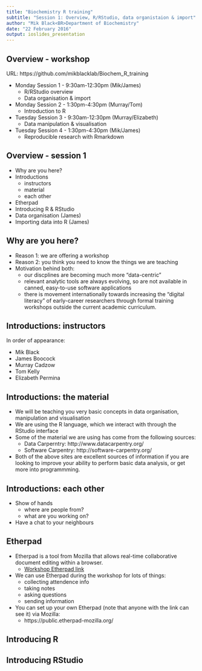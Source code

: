 ```yaml
---
title: "Biochemistry R training"
subtitle: "Session 1: Overview, R/RStudio, data organistaion & import"
author: "Mik Black<BR>Department of Biochemistry"
date: "22 February 2016"
output: ioslides_presentation
---
```


## Overview - workshop

URL: https://github.com/mikblacklab/Biochem_R_training

 - Monday Session 1 - 9:30am-12:30pm (Mik/James)
     - R/RStudio overview
     - Data organisation & import 
 - Monday Session 2 - 1:30pm-4:30pm (Murray/Tom) 
     - Introduction to R 
 - Tuesday Session 3 - 9:30am-12:30pm (Murray/Elizabeth)
     - Data manipulation & visualisation 
 - Tuesday Session 4 - 1:30pm-4:30pm (Mik/James)
     - Reproducible research with Rmarkdown

## Overview - session 1

 - Why are you here?
 - Introductions 
     - instructors
     - material 
     - each other
 - Etherpad
 - Introducing R & RStudio
 - Data organisation (James)
 - Importing data into R (James)

## Why are you here?

 - Reason 1: we are offering a workshop
 - Reason 2: you think you need to know the things we are teaching
 - Motivation behind both:
     - our discplines are becoming much more "data-centric"
     - relevant analytic tools are always evolving, so are not available in canned, 
     easy-to-use software applications
     - there is movement internationally towards increasing the "digital literacy" of
     early-career researchers through formal training workshops outside the current 
     academic curriculum.

## Introductions: instructors 

In order of appearance:

 - Mik Black
 - James Boocock 
 - Murray Cadzow 
 - Tom Kelly 
 - Elizabeth Permina
 
## Introductions: the material

 - We will be teaching you very basic concepts in data organisation, manipulation and visualisation
 - We are using the R language, which we interact with through the RStudio interface
 - Some of the material we are using has come from the following sources:
    - Data Carperntry: http://www.datacarpentry.org/
    - Software Carpentry: http://software-carpentry.org/
 - Both of the above sites are excellent sources of information if you are looking to improve your ability to perform basic data analysis, or get more into programmming.

## Introductions: each other

 - Show of hands
     - where are people from?
     - what are you working on?
 - Have a chat to your neighbours
 
## Etherpad

 - Etherpad is a tool from Mozilla that allows real-time collaborative document 
 editing within a browser.
     - [Workshop Etherpad link](https://public.etherpad-mozilla.org/p/2016-02-22_Otago_Biochem)
 - We can use Etherpad during the workshop for lots of things:
     - collecting attendence info
     - taking notes
     - asking questions
     - sending information
 - You can set up your own Etherpad (note that anyone with the link can see it) via Mozilla:
     - https://public.etherpad-mozilla.org/

## Introducing R

## Introducing RStudio
